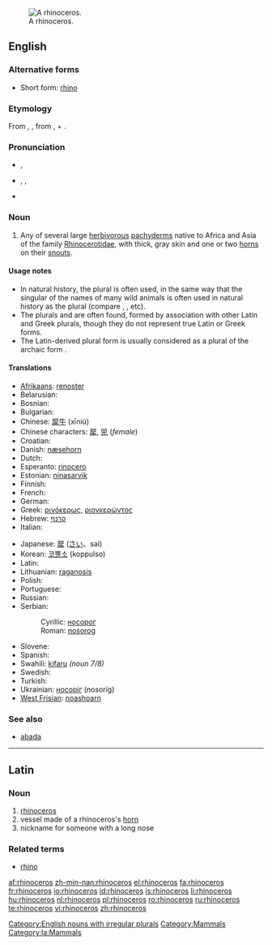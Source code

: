 [[Image:Ceratotherium simum kwh.jpg|thumb|A rhinoceros.]]
==English==

{{wikipedia}}

===Alternative forms===
* Short form: [[rhino]]

===Etymology===
From {{L.}} {{term|lang=la|rhinoceros}}, {{term|rhinocerontas}}, from {{Gr.}} {{term|sc=Grek|ῥις|tr=rhis||nose}}, + {{term|sc=Grek|κέρας|tr=kéras||horn}}.

===Pronunciation===
* {{a|UK}} {{IPA|/raɪˈnɒsərəs/}}, {{SAMPA|/raI"nQs@r@s/}}
* {{a|US}} {{enPR|rī-näsʹərəs}}, {{IPA|/raɪˈnɑːsərəs/}}, {{SAMPA|/raI"nA:s@r@s/}}
* {{audio|en-us-rhinoceros.ogg|Audio (US)}}

===Noun===
{{en-noun|sg=rhinoceros|pl='''rhinoceros''', ''less commonly:'' '''[[rhinoceroses]]''' ''or rare, academic:'' '''[[rhinocerotes]]'''}}

# Any of several large [[herbivorous]] [[pachyderm]]s native to Africa and Asia of the family [[Rhinocerotidae]], with thick, gray skin and one or two [[horn]]s on their [[snout]]s.

====Usage notes====
{{unreferenced}}
* In natural history, the plural {{term|rhinoceros}} is often used, in the same way that the singular of the names of many wild animals is often used in natural history as the plural (compare {{term|gazelle}}, {{term|elephant}}, etc).
* The plurals {{term|rhinoceri}} and {{term|rhinoceroi}} are often found, formed by association with other Latin and Greek plurals, though they do not represent true Latin or Greek forms.
* The Latin-derived plural form {{term|rhinocerotes}} is usually considered as a plural of the archaic form {{term|rhinocerot}}.

====Translations====
{{trans-top|herbivorous pachyderm with horn(s)}}
* [[Afrikaans]]: [[renoster]]
* Belarusian: {{t-|be|носорог|m|sc=Cyrl|xs=Belarusian}}
* Bosnian: {{t-|bs|nosorog|m}}
* Bulgarian: {{t+|bg|носорог|m|sc=Cyrl}}
* Chinese: [[犀牛]] (xīniú)
* Chinese characters: [[犀]], [[兕]] (''female'')
* Croatian: {{t-|hr|nosorog|m}}
* Danish: [[næsehorn]] {{n}}
* Dutch: {{t+|nl|neushoorn|m}}
* Esperanto: [[rinocero]]
* Estonian: [[ninasarvik]]
* Finnish: {{t+|fi|sarvikuono}}
* French: {{t+|fr|rhinocéros|m}}
* German: {{t-|de|Nashorn|m}}
* Greek: [[ρινόκερως]], [[ριονκερώντος]]
* Hebrew: [[קרנף]] {{m}}
* Italian: {{t+|it|rinoceronte|m}}
{{trans-mid}}
* Japanese: [[犀]] ([[さい]]、sai)
* Korean: [[코뿔소]] (koppulso)
* Latin: {{t-|la|rhinoceros|m}}
* Lithuanian: [[raganosis]] {{m}}
* Polish: {{t+|pl|nosorożec|m}}
* Portuguese: {{t+|pt|rinoceronte|m}}
* Russian: {{t+|ru|носорог|m|sc=Cyrl}}
* Serbian:
*: Cyrillic: [[носорог]] {{m}}
*: Roman: [[nosorog]] {{m}}
* Slovene: {{t+|sl|nosorog|m}}
* Spanish: {{t+|es|rinoceronte|m}}
* Swahili: [[kifaru]] ''(noun 7/8)''
* Swedish: {{t-|sv|noshörning|c}}
* Turkish: {{t+|tr|gergedan}}
* Ukrainian: [[носоріг]] (nosoríg) {{m}}
* [[West Frisian]]: [[noashoarn]]
{{trans-bottom}}

===See also===
* [[abada]]

[[Category:English nouns with irregular plurals]]

----

==Latin==

===Noun===
{{infl|la|noun|head=rhīnocerōs|declension|[[Appendix:Latin third declension|-erōtis]]|gender=m}}

# [[rhinoceros#English|rhinoceros]]
# vessel made of a rhinoceros's [[horn]]
# nickname for someone with a long nose

===Related terms===
* [[rhino]]

[[Category:Mammals]]
[[Category:la:Mammals]]

[[af:rhinoceros]]
[[zh-min-nan:rhinoceros]]
[[el:rhinoceros]]
[[fa:rhinoceros]]
[[fr:rhinoceros]]
[[io:rhinoceros]]
[[id:rhinoceros]]
[[is:rhinoceros]]
[[li:rhinoceros]]
[[hu:rhinoceros]]
[[nl:rhinoceros]]
[[pl:rhinoceros]]
[[ro:rhinoceros]]
[[ru:rhinoceros]]
[[te:rhinoceros]]
[[vi:rhinoceros]]
[[zh:rhinoceros]]